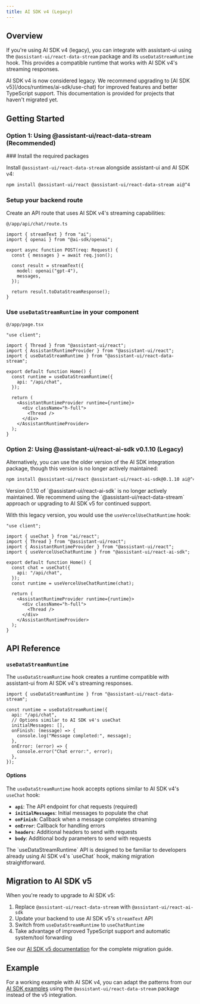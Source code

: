 ```yaml
---
title: AI SDK v4 (Legacy)
---
```



## Overview

If you're using AI SDK v4 (legacy), you can integrate with assistant-ui using the `@assistant-ui/react-data-stream` package and its `useDataStreamRuntime` hook. This provides a compatible runtime that works with AI SDK v4's streaming responses.

<Callout type="warning">
  AI SDK v4 is now considered legacy. We recommend upgrading to [AI SDK
  v5](/docs/runtimes/ai-sdk/use-chat) for improved features and better
  TypeScript support. This documentation is provided for projects that haven't
  migrated yet.
</Callout>

## Getting Started


### Option 1: Using @assistant-ui/react-data-stream (Recommended)

<Steps>
  <Step>
  ### Install the required packages

Install `@assistant-ui/react-data-stream` alongside assistant-ui and AI SDK v4:

```sh npm2yarn
npm install @assistant-ui/react @assistant-ui/react-data-stream ai@^4
```

  </Step>
  <Step>

### Setup your backend route

Create an API route that uses AI SDK v4's streaming capabilities:

`@/app/api/chat/route.ts`

```tsx
import { streamText } from "ai";
import { openai } from "@ai-sdk/openai";

export async function POST(req: Request) {
  const { messages } = await req.json();

  const result = streamText({
    model: openai("gpt-4"),
    messages,
  });

  return result.toDataStreamResponse();
}
```

  </Step>
  <Step>

### Use `useDataStreamRuntime` in your component

`@/app/page.tsx`

```tsx
"use client";

import { Thread } from "@assistant-ui/react";
import { AssistantRuntimeProvider } from "@assistant-ui/react";
import { useDataStreamRuntime } from "@assistant-ui/react-data-stream";

export default function Home() {
  const runtime = useDataStreamRuntime({
    api: "/api/chat",
  });

  return (
    <AssistantRuntimeProvider runtime={runtime}>
      <div className="h-full">
        <Thread />
      </div>
    </AssistantRuntimeProvider>
  );
}
```

  </Step>
</Steps>

### Option 2: Using @assistant-ui/react-ai-sdk v0.1.10 (Legacy)

Alternatively, you can use the older version of the AI SDK integration package, though this version is no longer actively maintained:

```sh npm2yarn
npm install @assistant-ui/react @assistant-ui/react-ai-sdk@0.1.10 ai@^4
```

<Callout type="warning">
  Version 0.1.10 of `@assistant-ui/react-ai-sdk` is no longer actively
  maintained. We recommend using the `@assistant-ui/react-data-stream` approach
  or upgrading to AI SDK v5 for continued support.
</Callout>

With this legacy version, you would use the `useVercelUseChatRuntime` hook:

```tsx
"use client";

import { useChat } from "ai/react";
import { Thread } from "@assistant-ui/react";
import { AssistantRuntimeProvider } from "@assistant-ui/react";
import { useVercelUseChatRuntime } from "@assistant-ui/react-ai-sdk";

export default function Home() {
  const chat = useChat({
    api: "/api/chat",
  });
  const runtime = useVercelUseChatRuntime(chat);

  return (
    <AssistantRuntimeProvider runtime={runtime}>
      <div className="h-full">
        <Thread />
      </div>
    </AssistantRuntimeProvider>
  );
}
```

## API Reference

### `useDataStreamRuntime`

The `useDataStreamRuntime` hook creates a runtime compatible with assistant-ui from AI SDK v4's streaming responses.

```tsx
import { useDataStreamRuntime } from "@assistant-ui/react-data-stream";

const runtime = useDataStreamRuntime({
  api: "/api/chat",
  // Options similar to AI SDK v4's useChat
  initialMessages: [],
  onFinish: (message) => {
    console.log("Message completed:", message);
  },
  onError: (error) => {
    console.error("Chat error:", error);
  },
});
```

#### Options

The `useDataStreamRuntime` hook accepts options similar to AI SDK v4's `useChat` hook:

- **`api`**: The API endpoint for chat requests (required)
- **`initialMessages`**: Initial messages to populate the chat
- **`onFinish`**: Callback when a message completes streaming
- **`onError`**: Callback for handling errors
- **`headers`**: Additional headers to send with requests
- **`body`**: Additional body parameters to send with requests

<Callout type="info">
  The `useDataStreamRuntime` API is designed to be familiar to developers
  already using AI SDK v4's `useChat` hook, making migration straightforward.
</Callout>

## Migration to AI SDK v5

When you're ready to upgrade to AI SDK v5:

1. Replace `@assistant-ui/react-data-stream` with `@assistant-ui/react-ai-sdk`
2. Update your backend to use AI SDK v5's `streamText` API
3. Switch from `useDataStreamRuntime` to `useChatRuntime`
4. Take advantage of improved TypeScript support and automatic system/tool forwarding

See our [AI SDK v5 documentation](/docs/runtimes/ai-sdk/use-chat) for the complete migration guide.

## Example

For a working example with AI SDK v4, you can adapt the patterns from our [AI SDK examples](https://github.com/assistant-ui/assistant-ui/tree/main/examples) using the `@assistant-ui/react-data-stream` package instead of the v5 integration.
